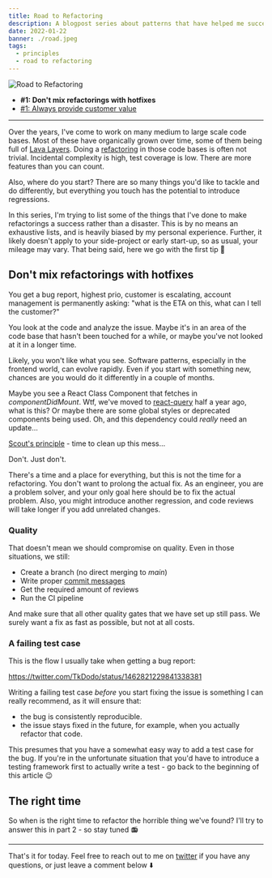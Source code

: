 ```yaml
---
title: Road to Refactoring
description: A blogpost series about patterns that have helped me succeed with refactorings
date: 2022-01-22
banner: ./road.jpeg
tags:
  - principles
  - road to refactoring
---
```



<img alt="Road to Refactoring" src="./road.jpeg" />

<Attribution name="Jesse Bowser" url="https://unsplash.com/@jessebowser" />

- <b>#1: Don't mix refactorings with hotfixes</b>
- [#1: Always provide customer value](always-provide-customer-value)

---

Over the years, I've come to work on many medium to large scale code bases. Most of these have organically grown over time, some of them being full of [Lava Layers](https://mikehadlow.blogspot.com/2014/12/the-lava-layer-anti-pattern.html). Doing a [refactoring](https://en.wikipedia.org/wiki/Code_refactoring) in those code bases is often not trivial. Incidental complexity is high, test coverage is low. There are more features than you can count.

Also, where do you start? There are so many things you'd like to tackle and do differently, but everything you touch has the potential to introduce regressions.

In this series, I'm trying to list some of the things that I've done to make refactorings a success rather than a disaster. This is by no means an exhaustive lists, and is heavily biased by my personal experience. Further, it likely doesn't apply to your side-project or early start-up, so as usual, your mileage may vary. That being said, here we go with the first tip 🚀

## Don't mix refactorings with hotfixes

You get a bug report, highest prio, customer is escalating, account management is permanently asking: "what is the ETA on this, what can I tell the customer?"

You look at the code and analyze the issue. Maybe it's in an area of the code base that hasn't been touched for a while, or maybe you've not looked at it in a longer time.

Likely, you won't like what you see. Software patterns, especially in the frontend world, can evolve rapidly. Even if you start with something new, chances are you would do it differently in a couple of months.

Maybe you see a React Class Component that fetches in _componentDidMount_. Wtf, we've moved to [react-query](https://react-query.tanstack.com/) half a year ago, what is this? Or maybe there are some global styles or deprecated components being used. Oh, and this dependency could _really_ need an update...

[Scout's principle](https://www.oreilly.com/library/view/97-things-every/9780596809515/ch08.html) - time to clean up this mess...

<Highlight>Don't. Just don't.</Highlight>

There's a time and a place for everything, but this is not the time for a refactoring. You don't want to prolong the actual fix. As an engineer, you are a problem solver, and your only goal here should be to fix the actual problem. Also, you might introduce another regression, and code reviews will take longer if you add unrelated changes.

### Quality

That doesn't mean we should compromise on quality. Even in those situations, we still:

- Create a branch (no direct merging to _main_)
- Write proper [commit messages](./avoiding-legacy-systems#commit-messages)
- Get the required amount of reviews
- Run the CI pipeline

And make sure that all other quality gates that we have set up still pass. We surely want a fix as fast as possible, but not at all costs.

### A failing test case

This is the flow I usually take when getting a bug report:

https://twitter.com/TkDodo/status/1462821229841338381

Writing a failing test case _before_ you start fixing the issue is something I can really recommend, as it will ensure that:

- the bug is consistently reproducible.
- the issue stays fixed in the future, for example, when you actually refactor that code.

This presumes that you have a somewhat easy way to add a test case for the bug. If you're in the unfortunate situation that you'd have to introduce a testing framework first to actually write a test - go back to the beginning of this article 😉

## The right time

So when is the right time to refactor the horrible thing we've found? I'll try to answer this in part 2 - so stay tuned 📻

---

That's it for today. Feel free to reach out to me on [twitter](https://twitter.com/tkdodo)
if you have any questions, or just leave a comment below ⬇️

<Comments />
